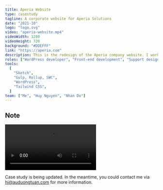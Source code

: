 ```yaml
---
title: Aperia Website
type: casestudy
tagline: A corporate website for Aperia Solutions
date: "2021-10"
logo: "logo.svg"
video: "aperia-website.mp4"
videoWidth: 1280
videoHeight: 720
background: "#DDEFFF"
link: "https://aperia.com"
description: This is the redesign of the Aperia company website. I worked as a lead developer collaborating with Branding team to establish well-polished designs.
roles: ["WordPress developer", "Front-end development", "Support designer"]
tools:
  [
    "Sketch",
    "Gulp, Rollup, SWC",
    "WordPress",
    "Tailwind CSS",
  ]
team: ["Me", "Huy Nguyen", "Nhan Do"]
---
```


## Note 

<ContentNode>
<BrowserFrame url="https://aperia.com">
    <Video src="aperia-website.mp4"  width={1280} height={720}></Video>
</BrowserFrame>
</ContentNode>

Case study is being updated. In the meantime, you could contact me via <Link href="mailto:hi@auduongtuan.com">hi@auduongtuan.com</Link> for more information.
